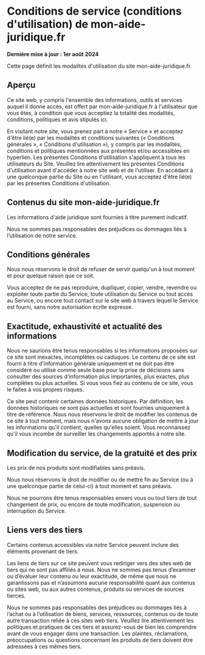 # Conditions de service (conditions d'utilisation) de mon-aide-juridique.fr

**Dernière mise à jour : 1er août 2024**

Cette page définit les modalités d'utilisation du site mon-aide-juridique.fr.

## Aperçu

Ce site web, y compris l'ensemble des informations, outils et services auquel il donne accès, est offert par mon-aide-juridique.fr à l'utilisateur que vous êtes, à condition que vous acceptiez la totalité des modalités, conditions, politiques et avis stipulés ici.

En visitant notre site, vous prenez part à notre « Service » et acceptez d'être lié(e) par les modalités et conditions suivantes (« Conditions générales », « Conditions d'utilisation »), y compris par les modalités, conditions et politiques mentionnées aux présentes et/ou accessibles en hyperlien. Les présentes Conditions d'utilisation s'appliquent à tous les utilisateurs du Site.
Veuillez lire attentivement les présentes Conditions d'utilisation avant d'accéder à notre site web et de l'utiliser. En accédant à une quelconque partie du Site ou en l'utilisant, vous acceptez d'être lié(e) par les présentes Conditions d'utilisation.

## Contenus du site mon-aide-juridique.fr

Les informations d'aide juridique sont fournies à titre purement indicatif.

Nous ne sommes pas responsables des préjudices ou dommages liés à l’utilisation de notre service.

## Conditions générales

Nous nous réservons le droit de refuser de servir quelqu'un à tout moment et pour quelque raison que ce soit.

Vous acceptez de ne pas reproduire, dupliquer, copier, vendre, revendre ou exploiter toute partie du Service, toute utilisation du Service ou tout accès au Service, ou encore tout contact sur le site web à travers lequel le Service est fourni, sans notre autorisation écrite expresse.

## Exactitude, exhaustivité et actualité des informations

Nous ne saurions être tenus responsables si les informations proposées sur ce site sont inexactes, incomplètes ou caduques. Le contenu de ce site est fourni à titre d'information générale uniquement et ne doit pas être considéré ou utilisé comme seule base pour la prise de décisions sans consulter des sources d'information plus importantes, plus exactes, plus complètes ou plus actuelles. Si vous vous fiez au contenu de ce site, vous le faites à vos propres risques.

Ce site peut contenir certaines données historiques. Par définition, les données historiques ne sont pas actuelles et sont fournies uniquement à titre de référence. Nous nous réservons le droit de modifier les contenus de ce site à tout moment, mais nous n'avons aucune obligation de mettre à jour les informations qu'il contient, quelles qu'elles soient. Vous reconnaissez qu'il vous incombe de surveiller les changements apportés à notre site.

## Modification du service, de la gratuité et des prix

Les prix de nos produits sont modifiables sans préavis.

Nous nous réservons le droit de modifier ou de mettre fin au Service (ou à une quelconque partie de celui-ci) à tout moment et sans préavis.

Nous ne pourrons être tenus responsables envers vous ou tout tiers de tout changement de prix, ou encore de toute modification, suspension ou interruption du Service.

## Liens vers des tiers

Certains contenus accessibles via notre Service peuvent inclure des éléments provenant de tiers.

Les liens de tiers sur ce site peuvent vous rediriger vers des sites web de tiers qui ne sont pas affiliés à nous. Nous ne sommes pas tenus d’examiner ou d’évaluer leur contenu ou leur exactitude, de même que nous ne garantissons pas et n’assumons aucune responsabilité quant aux contenus ou sites web, ou aux autres contenus, produits ou services de sources tierces.

Nous ne sommes pas responsables des préjudices ou dommages liés à l’achat ou à l’utilisation de biens, services, ressources, contenus ou de toute autre transaction reliée à ces sites web tiers. Veuillez lire attentivement les politiques et pratiques de ces tiers et assurez-vous de bien les comprendre avant de vous engager dans une transaction. Les plaintes, réclamations, préoccupations ou questions concernant les produits de tiers doivent être adressées à ces mêmes tiers.